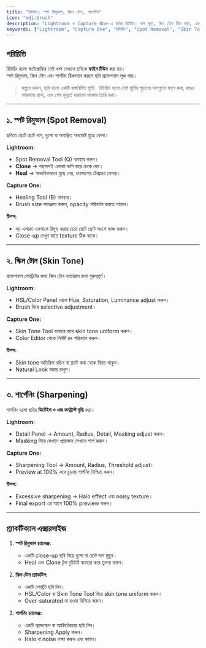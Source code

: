 ```yaml
---
title: "রিটাচিং: স্পট রিমুভাল, স্কিন টোন, শার্পেনিং"
icon: "mdi:brush"
description: "Lightroom ও Capture One-এ ছবির রিটাচিং: দাগ মুছা, স্কিন টোন ঠিক করা, এবং শার্পনিং।"
keywords: ["Lightroom", "Capture One", "রিটাচিং", "Spot Removal", "Skin Tone", "Sharpening"]
---
```


## পরিচিতি

রিটাচিং হলো ফটোগ্রাফির সেই ধাপ যেখানে ছবিকে **ফাইন টিউন** করা হয়।  
স্পট রিমুভাল, স্কিন টোন এবং শার্পনিং ঠিকভাবে করলে ছবি প্রফেশনাল লুক পায়।  

> কল্পনা করুন, ছবি হলো একটি হস্তনির্মিত মূর্তি। রিটাচিং হলো সেই মূর্তির ক্ষুদ্রতম দাগগুলো মসৃণ করা, রঙের ভারসাম্য রাখা, এবং শেষ মুহূর্তে ধারালো আকার তৈরি করা।  

---

## ১. স্পট রিমুভাল (Spot Removal)

ছবিতে ছোট ছোট দাগ, ধুলো বা অবাঞ্ছিত অবজেক্ট মুছে ফেলা।  

**Lightroom:**  
- Spot Removal Tool (Q) ব্যবহার করুন।  
- **Clone** → পছন্দসই এলাকা কপি করে ঢেকে দেয়।  
- **Heal** → স্বাভাবিকভাবে মুছে দেয়, চারপাশের টেক্সচার মেলায়।  

**Capture One:**  
- Healing Tool (B) ব্যবহার।  
- Brush size সামঞ্জস্য করুন, opacity পরিবর্তন করতে পারেন।  

**টিপস:**  
- বড় এলাকা একসাথে রিমুভ করার চেয়ে ছোট ছোট অংশে কাজ করুন।  
- Close-up দেখুন যাতে texture ঠিক থাকে।  

---

## ২. স্কিন টোন (Skin Tone)

প্রফেশনাল পোর্ট্রেটের জন্য স্কিন টোন ন্যাচারাল রাখা গুরুত্বপূর্ণ।  

**Lightroom:**  
- HSL/Color Panel থেকে Hue, Saturation, Luminance adjust করুন।  
- Brush দিয়ে selective adjustment।  

**Capture One:**  
- Skin Tone Tool ব্যবহার করে skin tone uniform করুন।  
- Color Editor থেকে নির্দিষ্ট রঙ পরিবর্তন করুন।  

**টিপস:**  
- Skin tone অতিরিক্ত রঙিন বা ফ্ল্যাট করা থেকে বিরত থাকুন।  
- Natural Look বজায় রাখুন।  

---

## ৩. শার্পেনিং (Sharpening)

শার্পনিং হলো ছবির **ডিটেইল ও এজ কনট্রাস্ট বৃদ্ধি** করা।  

**Lightroom:**  
- Detail Panel → Amount, Radius, Detail, Masking adjust করুন।  
- Masking দিয়ে যেখানে প্রয়োজন সেখানে শার্প করুন।  

**Capture One:**  
- Sharpening Tool → Amount, Radius, Threshold adjust।  
- Preview at 100% করে চূড়ান্ত শার্পনিং নিশ্চিত করুন।  

**টিপস:**  
- Excessive sharpening → Halo effect এবং noisy texture।  
- Final export এর আগে 100% preview করুন।  

---

## প্র্যাকটিক্যাল এক্সারসাইজ

1. **স্পট রিমুভাল চ্যালেঞ্জ:**  
   - একটি close-up ছবি নিয়ে ধুলো বা ছোট দাগ মুছুন।  
   - Heal এবং Clone টুল দুইটাই ব্যবহার করে তুলনা করুন।  

2. **স্কিন টোন প্র্যাকটিস:**  
   - একটি পোর্ট্রেট ছবি নিন।  
   - HSL/Color বা Skin Tone Tool দিয়ে skin tone uniform করুন।  
   - Over-saturated না হওয়া নিশ্চিত করুন।  

3. **শার্পনিং চ্যালেঞ্জ:**  
   - একটি ল্যান্ডস্কেপ বা আর্কিটেকচার ছবি নিন।  
   - Sharpening Apply করুন।  
   - Halo বা noise লক্ষ্য করুন এবং কমান।  